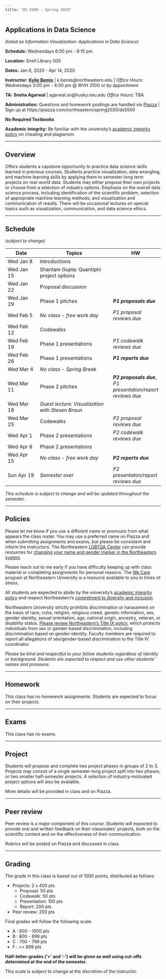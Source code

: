 ```yaml
---
title: "DS 5500 - Spring 2020"
---
```


## Applications in Data Science

*(listed as Information Visualization: Applications in Data Science)*

**Schedule:** Wednesdays 6:00 pm - 9:15 pm

**Location:** Snell Library 005

**Dates:** Jan 6, 2020 - Apr 14, 2020

**Instructor:** [**Kylie Bemis**](http://www.ccis.northeastern.edu/people/kylie-ariel-bemis/) |
k.bemis@northeastern.edu | 
*Office Hours:* Wednesdays 3:00 pm - 4:00 pm @ WVH 310G or by appointment

**TA:** **Sneha Agarwal** |
agarwal.sn@husky.neu.edu
*Office Hours:* TBA

**Administration:** Questions and homework postings are handled via [Piazza](https://piazza.com/northeastern/spring2020/ds5500/home) | Sign up at https://piazza.com/northeastern/spring2020/ds5500

**No Required Textbooks**

**Academic integrity:** Be familiar with the university's [academic integrity policy](http://www.northeastern.edu/osccr/academic-integrity-policy/) on cheating and plagiarism.

***

## Overview

Offers students a capstone opportunity to practice data science skills learned in previous courses. Students practice visualization, data wrangling, and machine learning skills by applying them to semester-long term projects on real-world data. Students may either propose their own projects or choose from a selection of industry options. Emphasis on the overall data science process, including identification of the scientific problem, selection of appropriate machine learning methods, and visualization and communication of results. There will be occasional lectures on special topics such as visualization, communication, and data science ethics.

***

## Schedule
*(subject to change)*

Date 		| Topics 					| HW
------------|---------------------------|-----
Wed Jan 8 | Introductions |  
Wed Jan 15 | Shantam Gupta: Quantiphi project options |  
Wed Jan 22 | Proposal discussion | 
Wed Jan 29 | Phase 1 pitches | *__P1 proposals due__*
Wed Feb 5 | *No class - free work day* | *P1 proposal reviews due*
Wed Feb 12 | Codewalks | 
Wed Feb 19 | Phase 1 presentations | *P1 codewalk reviews due*
Wed Feb 26 | Phase 1 presentations | *__P1 reports due__*
Wed Mar 4 | *No class - Spring Break* | 
Wed Mar 11 | Phase 2 pitches | *__P2 proposals due__*, *P1 presentation/report reviews due*
Wed Mar 18 | *Guest lecture: Visualization with Steven Braun* | 
Wed Mar 25 | Codewalks | *P2 proposal reviews due*
Wed Apr 1 | Phase 2 presentations | *P2 codewalk reviews due*
Wed Apr 8 | Phase 2 presentations | 
Wed Apr 15 | *No class - free work day* | *__P2 reports due__*
Sun Apr 19 | *Semester over* | *P2 presentaton/report reviews due*

*This schedule is subject to change and will be updated throughout the semester.*

***

## Policies

Please let me know if you use a different name or pronouns from what appears the class roster. You may use a preferred name on Piazza and when submitting assignments and exams, but please be consistent and inform the instructors. The Northeastern [LGBTQA Center](https://studentlife.northeastern.edu/lgbtqa/) can provide resources for [changing your name and gender marker in the Northeastern system](https://www.northeastern.edu/ouec/training-and-education/gender-identity-personal-pronouns-syllabus-guidance/).

Please reach out to me early if you have difficulty keeping up with class material or completing assignments for personal reasons. The [We Care](https://studentlife.northeastern.edu/we-care/) program at Northeastern University is a resource available to you in times of stress.

All students are expected to abide by the university's [academic integrity policy](http://www.northeastern.edu/osccr/academic-integrity-policy/) and respect Northeastern's [commitment to diversity and inclusion](https://www.northeastern.edu/academic-plan/strategic-themes/diversity-and-inclusion/).

Northeastern University strictly prohibits discrimination or harassment on the basis of race, color, religion, religious creed, genetic information, sex, gender identity, sexual orientation, age, national origin, ancestry, veteran, or disability status. [Please review Northeastern's Title IX policy](https://www.northeastern.edu/ouec/), which protects individuals from sex or gender-based discrimination, including discrimination based on gender-identity. Faculty members are required to report all allegations of sex/gender-based discrimination to the Title IV coordinator.

*Please be kind and respectful to your fellow students regardless of identity or background. Students are expected to respect and use other students' names and pronouns.*

***

## Homework

This class has no homework assignments. Students are expected to focus on their projects.

***

## Exams

This class has no exams.

***

## Project

Students will propose and complete two project phases in groups of 2 to 3. Projects may consist of a single semester-long project split into two phases, or two smaller half-semester projects. A selection of industry-motivated project options will also be available.

More details will be provided in class and on Piazza.

***

## Peer review

Peer review is a major component of this course. Students will expected to provide oral and written feedback on their classmates' projects, both on the scientific content and on the effectiveness of their communication.

Rubrics will be posted on Piazza and discussed in class.

***

## Grading

The grade in this class is based out of 1000 points, distributed as follows:

- Projects: 2 x 400 pts
	- Proposal: 50 pts
	- Codewalk: 50 pts
	- Presentation: 100 pts
	- Report: 200 pts
- Peer review: 200 pts

Final grades will follow the following scale:

- A : 900 - 1000 pts
- B : 800 - 899 pts
- C : 700 - 799 pts
- F : <= 699 pts

**Half-letter-grades ('+' and '-') will be given as well using cut-offs determined at the end of the semester.**

This scale is subject to change at the discretion of the instructor.

